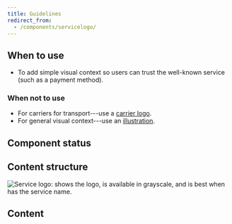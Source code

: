 ```yaml
---
title: Guidelines
redirect_from:
  - /components/servicelogo/
---
```



<ReactExample exampleId="ServiceLogo-default" />

## When to use

- To add simple visual context so users can trust the well-known service (such as a payment method).

### When not to use

- For carriers for transport---use a [carrier logo](/components/visuals/carrierlogo/).
- For general visual context---use an [illustration](/components/visuals/illustration/).

## Component status

<ComponentStatus component="ServiceLogo" />

## Content structure

![Service logo: shows the logo, is available in grayscale, and is best when has the service name.](fileId:4QJZqvBvRrLu6t9mwObCkA;nodeId:175%3A0)

## Content

<ShortNonvisualSnippet version={2} visual="logo" associated="service" />
